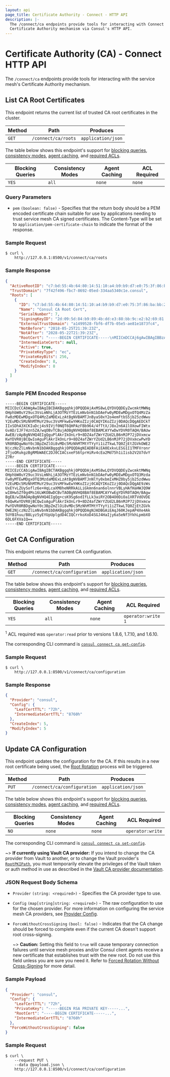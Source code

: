```yaml
---
layout: api
page_title: Certificate Authority - Connect - HTTP API
description: |-
  The /connect/ca endpoints provide tools for interacting with Connect's
  Certificate Authority mechanism via Consul's HTTP API.
---
```


# Certificate Authority (CA) - Connect HTTP API

The `/connect/ca` endpoints provide tools for interacting with the service mesh's
Certificate Authority mechanism.

## List CA Root Certificates

This endpoint returns the current list of trusted CA root certificates in
the cluster.

| Method | Path                | Produces           |
| ------ | ------------------- | ------------------ |
| `GET`  | `/connect/ca/roots` | `application/json` |

The table below shows this endpoint's support for
[blocking queries](/consul/api-docs/features/blocking),
[consistency modes](/consul/api-docs/features/consistency),
[agent caching](/consul/api-docs/features/caching), and
[required ACLs](/consul/api-docs/api-structure#authentication).

| Blocking Queries | Consistency Modes | Agent Caching | ACL Required |
| ---------------- | ----------------- | ------------- | ------------ |
| `YES`            | `all`             | `none`        | `none`       |

### Query Parameters

- `pem` `(boolean: false)` - Specifies that the return body should be a PEM encoded
  certificate chain suitable for use by applications needing to trust service mesh CA
  signed certificates. The Content-Type will be set to `application/pem-certificate-chain`
  to indicate the format of the response.

### Sample Request

```shell-session
$ curl \
    http://127.0.0.1:8500/v1/connect/ca/roots
```

### Sample Response

```json
{
  "ActiveRootID": "c7:bd:55:4b:64:80:14:51:10:a4:b9:b9:d7:e0:75:3f:86:ba:bb:24",
  "TrustDomain": "7f42f496-fbc7-8692-05ed-334aa5340c1e.consul",
  "Roots": [
    {
      "ID": "c7:bd:55:4b:64:80:14:51:10:a4:b9:b9:d7:e0:75:3f:86:ba:bb:24",
      "Name": "Consul CA Root Cert",
      "SerialNumber": 7,
      "SigningKeyID": "2d:09:5d:84:b9:89:4b:dd:e3:88:bb:9c:e2:b2:69:81:1f:4b:a6:fd:4d:df:ee:74:63:f3:74:55:ca:b0:b5:65",
      "ExternalTrustDomain": "a1499528-fbf6-df7b-05e5-ae81e1873fc4",
      "NotBefore": "2018-05-25T21:39:23Z",
      "NotAfter": "2028-05-22T21:39:23Z",
      "RootCert": "-----BEGIN CERTIFICATE-----\nMIICmDCCAj6gAwIBAgIBBzAKBggqhkjOPQQDAjAWMRQwEgYDVQQDEwtDb25zdWwg\nQ0EgNzAeFw0xODA1MjUyMTM5MjNaFw0yODA1MjIyMTM5MjNaMBYxFDASBgNVBAMT\nC0NvbnN1bCBDQSA3MFkwEwYHKoZIzj0CAQYIKoZIzj0DAQcDQgAEq4S32Pu0/VL4\nG75gvdyQuAhqMZFsfBRwD3pgvblgZMeJc9KDosxnPR+W34NXtMD/860NNVJIILln\n9lLhIjWPQqOCAXswggF3MA4GA1UdDwEB/wQEAwIBhjAPBgNVHRMBAf8EBTADAQH/\nMGgGA1UdDgRhBF8yZDowOTo1ZDo4NDpiOTo4OTo0YjpkZDplMzo4ODpiYjo5Yzpl\nMjpiMjo2OTo4MToxZjo0YjphNjpmZDo0ZDpkZjplZTo3NDo2MzpmMzo3NDo1NTpj\nYTpiMDpiNTo2NTBqBgNVHSMEYzBhgF8yZDowOTo1ZDo4NDpiOTo4OTo0YjpkZDpl\nMzo4ODpiYjo5YzplMjpiMjo2OTo4MToxZjo0YjphNjpmZDo0ZDpkZjplZTo3NDo2\nMzpmMzo3NDo1NTpjYTpiMDpiNTo2NTA/BgNVHREEODA2hjRzcGlmZmU6Ly83ZjQy\nZjQ5Ni1mYmM3LTg2OTItMDVlZC0zMzRhYTUzNDBjMWUuY29uc3VsMD0GA1UdHgEB\n/wQzMDGgLzAtgis3ZjQyZjQ5Ni1mYmM3LTg2OTItMDVlZC0zMzRhYTUzNDBjMWUu\nY29uc3VsMAoGCCqGSM49BAMCA0gAMEUCIBBBDOWXWApx4S6bHJ49AW87Nw8uQ/gJ\nJ6lvm3HzEQw2AiEA4PVqWt+z8fsQht0cACM42kghL97SgDSf8rgCqfLYMng=\n-----END CERTIFICATE-----\n",
      "IntermediateCerts": null,
      "Active": true,
      "PrivateKeyType": "ec",
      "PrivateKeyBits": 256,
      "CreateIndex": 8,
      "ModifyIndex": 8
    }
  ]
}
```

### Sample PEM Encoded Response

```
-----BEGIN CERTIFICATE-----
MIICDzCCAbWgAwIBAgIBCDAKBggqhkjOPQQDAjAxMS8wLQYDVQQDEyZwcmktMWNq
OHphbW0uY29uc3VsLmNhLjA3OTMzYTEzLmNvbnN1bDAeFw0yMDEwMDgxOTQ4MzZa
Fw0zMDEwMDgxOTQ4MzZaMDExLzAtBgNVBAMTJnByaS0xY2o4emFtbS5jb25zdWwu
Y2EuMDc5MzNhMTMuY29uc3VsMFkwEwYHKoZIzj0CAQYIKoZIzj0DAQcDQgAEDCkT
IIxSDhA3XCKIuDcj4s9IVjf0NQT6QHPAzFBb964/4fTtX/J8x2n6A1lOXowFIWtx
GvAD/IJF74zn5ZA/wqOBvTCBujAOBgNVHQ8BAf8EBAMCAYYwDwYDVR0TAQH/BAUw
AwEB/zApBgNVHQ4EIgQguPlAkrIkOnLr9+8DZ4afZWrYZUd2LB6nMJP72jDVxmcw
KwYDVR0jBCQwIoAguPlAkrIkOnLr9+8DZ4afZWrYZUd2LB6nMJP72jDVxmcwPwYD
VR0RBDgwNoY0c3BpZmZlOi8vMDc5MzNhMTMtYTYyYi1iZTkwLTQ0ZjEtZGVkOWE2
NjczNzZlLmNvbnN1bDAKBggqhkjOPQQDAgNIADBFAiEA0ExkvLESG1I1TMFVronr
2fjoORukgzBgRMbWAEC2DJ0CIACsxeFS6tprHiRv4cEa2Md75h1iIisb2V2U7dvY
Z7Rr
-----END CERTIFICATE-----
-----BEGIN CERTIFICATE-----
MIICEzCCAbigAwIBAgIBCTAKBggqhkjOPQQDAjAxMS8wLQYDVQQDEyZwcmktMWNq
OHphbW0uY29uc3VsLmNhLjA3OTMzYTEzLmNvbnN1bDAeFw0yMDEwMDgxOTQ3Mzda
Fw0yMTEwMDgxOTQ3MzdaMDExLzAtBgNVBAMTJnNlYy0xbmIxMHZ0by5jb25zdWwu
Y2EuMDc5MzNhMTMuY29uc3VsMFkwEwYHKoZIzj0CAQYIKoZIzj0DAQcDQgAE9zWs
UxEYvLZUySoflz6e+HqLcaXM8heNRRkAiLiGkmn6nan6olnnrVBLyHAfHaHWJQ9W
wI8HwSZf0g4Ms16LWKOBwDCBvTAOBgNVHQ8BAf8EBAMCAYYwEgYDVR0TAQH/BAgw
BgEB/wIBADApBgNVHQ4EIgQg+csK9Sg6odIfLLk3aiRY2OB4O0DiOa1XRTVdOVDE
t6QwKwYDVR0jBCQwIoAguPlAkrIkOnLr9+8DZ4afZWrYZUd2LB6nMJP72jDVxmcw
PwYDVR0RBDgwNoY0c3BpZmZlOi8vMDc5MzNhMTMtYTYyYi1iZTkwLTQ0ZjEtZGVk
OWE2NjczNzZlLmNvbnN1bDAKBggqhkjOPQQDAgNJADBGAiEAqJ60KJepAP4Xe4Ak
5UYB1huu/B8Lyz5yEYUpUplgdD4CIQCrrkoXoD4SGJ4HaIjy6a5eNf3YkhLpmbXO
6DL6FXVa1Q==
-----END CERTIFICATE-----
```

## Get CA Configuration

This endpoint returns the current CA configuration.

| Method | Path                        | Produces           |
| ------ | --------------------------- | ------------------ |
| `GET`  | `/connect/ca/configuration` | `application/json` |

The table below shows this endpoint's support for
[blocking queries](/consul/api-docs/features/blocking),
[consistency modes](/consul/api-docs/features/consistency),
[agent caching](/consul/api-docs/features/caching), and
[required ACLs](/consul/api-docs/api-structure#authentication).

| Blocking Queries | Consistency Modes | Agent Caching | ACL Required                  |
| ---------------- | ----------------- | ------------- | ----------------------------- |
| `YES`            | `all`             | `none`        | `operator:write` <sup>1</sup> |

<sup>1</sup> ACL required was <code>operator:read</code> prior to versions 1.8.6,
1.7.10, and 1.6.10.

The corresponding CLI command is [`consul connect ca get-config`](/consul/commands/connect/ca#get-config).

### Sample Request

```shell-session
$ curl \
    http://127.0.0.1:8500/v1/connect/ca/configuration
```

### Sample Response

```json
{
  "Provider": "consul",
  "Config": {
    "LeafCertTTL": "72h",
    "IntermediateCertTTL": "8760h"
  },
  "CreateIndex": 5,
  "ModifyIndex": 5
}
```

## Update CA Configuration

This endpoint updates the configuration for the CA. If this results in a
new root certificate being used, the [Root Rotation](/consul/docs/connect/ca#root-certificate-rotation) process will be triggered.

| Method | Path                        | Produces           |
| ------ | --------------------------- | ------------------ |
| `PUT`  | `/connect/ca/configuration` | `application/json` |

The table below shows this endpoint's support for
[blocking queries](/consul/api-docs/features/blocking),
[consistency modes](/consul/api-docs/features/consistency),
[agent caching](/consul/api-docs/features/caching), and
[required ACLs](/consul/api-docs/api-structure#authentication).

| Blocking Queries | Consistency Modes | Agent Caching | ACL Required     |
| ---------------- | ----------------- | ------------- | ---------------- |
| `NO`             | `none`            | `none`        | `operator:write` |

The corresponding CLI command is [`consul connect ca set-config`](/consul/commands/connect/ca#set-config).

~> **If currently using Vault CA provider:**
   If you intend to change the CA provider from Vault to another,
   or to change the Vault provider's [`RootPKIPath`](/consul/docs/connect/ca/vault#rootpkipath),
   you must temporarily elevate the privileges of the Vault token
   or auth method in use as described in the
   [Vault CA provider documentation](/consul/docs/connect/ca/vault#additional-vault-acl-policies-for-sensitive-operations).

### JSON Request Body Schema

- `Provider` `(string: <required>)` - Specifies the CA provider type to use.

- `Config` `(map[string]string: <required>)` - The raw configuration to use
  for the chosen provider. For more information on configuring the service mesh CA
  providers, see [Provider Config](/consul/docs/connect/ca).

- `ForceWithoutCrossSigning` `(bool: false)` - Indicates that the CA change
  should be forced to complete even if the current CA doesn't support root cross-signing.

  ~> **Caution:** Setting this field to `true` will cause temporary connection failures
  until service mesh proxies and/or Consul client agents receive a new certificate
  that establishes trust with the new root.
  Do not use this field unless you are sure you need it.
  Refer to [Forced Rotation Without Cross-Signing](/consul/docs/connect/ca#forced-rotation-without-cross-signing)
  for more detail.

### Sample Payload

```json
{
  "Provider": "consul",
  "Config": {
    "LeafCertTTL": "72h",
    "PrivateKey": "-----BEGIN RSA PRIVATE KEY-----...",
    "RootCert": "-----BEGIN CERTIFICATE-----...",
    "IntermediateCertTTL": "8760h"
  },
  "ForceWithoutCrossSigning": false
}
```

### Sample Request

```shell-session
$ curl \
    --request PUT \
    --data @payload.json \
    http://127.0.0.1:8500/v1/connect/ca/configuration
```
